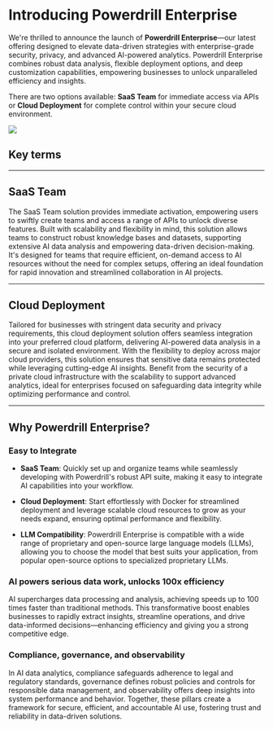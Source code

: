 # Introducing Powerdrill Enterprise

We're thrilled to announce the launch of **Powerdrill Enterprise**—our latest offering designed to elevate data-driven strategies with enterprise-grade security, privacy, and advanced AI-powered analytics. Powerdrill Enterprise combines robust data analysis, flexible deployment options, and deep customization capabilities, empowering businesses to unlock unparalleled efficiency and insights.

There are two options available: **SaaS Team** for immediate access via APIs or **Cloud Deployment** for complete control within your secure cloud environment.


<Frame>
  <img src="/images/enterprise-structure.png" style={{ borderRadius: '0.5rem' }} />
</Frame>


## Key terms


----

## SaaS Team

The SaaS Team solution provides immediate activation, empowering users to swiftly create teams and access a range of APIs to unlock diverse features. Built with scalability and flexibility in mind, this solution allows teams to construct robust knowledge bases and datasets, supporting extensive AI data analysis and empowering data-driven decision-making. It's designed for teams that require efficient, on-demand access to AI resources without the need for complex setups, offering an ideal foundation for rapid innovation and streamlined collaboration in AI projects.



---

## Cloud Deployment 

Tailored for businesses with stringent data security and privacy requirements, this cloud deployment solution offers seamless integration into your preferred cloud platform, delivering AI-powered data analysis in a secure and isolated environment. With the flexibility to deploy across major cloud providers, this solution ensures that sensitive data remains protected while leveraging cutting-edge AI insights. Benefit from the security of a private cloud infrastructure with the scalability to support advanced analytics, ideal for enterprises focused on safeguarding data integrity while optimizing performance and control.


---


## Why Powerdrill Enterprise?

### Easy to Integrate

- **SaaS Team**: Quickly set up and organize teams while seamlessly developing with Powerdrill's robust API suite, making it easy to integrate AI capabilities into your workflow.

- **Cloud Deployment**: Start effortlessly with Docker for streamlined deployment and leverage scalable cloud resources to grow as your needs expand, ensuring optimal performance and flexibility.

- **LLM Compatibility**: Powerdrill Enterprise is compatible with a wide range of proprietary and open-source large language models (LLMs), allowing you to choose the model that best suits your application, from popular open-source options to specialized proprietary LLMs.


### AI powers serious data work, unlocks 100x efficiency

AI supercharges data processing and analysis, achieving speeds up to 100 times faster than traditional methods. This transformative boost enables businesses to rapidly extract insights, streamline operations, and drive data-informed decisions—enhancing efficiency and giving you a strong competitive edge.


### Compliance, governance, and observability

In AI data analytics, compliance safeguards adherence to legal and regulatory standards, governance defines robust policies and controls for responsible data management, and observability offers deep insights into system performance and behavior. Together, these pillars create a framework for secure, efficient, and accountable AI use, fostering trust and reliability in data-driven solutions.